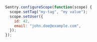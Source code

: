 ```javascript
Sentry.configureScope(function(scope) {
  scope.setTag("my-tag", "my value");
  scope.setUser({
    id: 42,
    email: "john.doe@example.com",
  });
});
```
